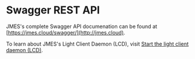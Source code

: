 

# Swagger REST API

<Admonition type="info" icon="ℹ️">

JMES's complete Swagger API documenation can be found at [https://jmes.cloud/swagger/](http://jmes.cloud).

To learn about JMES's Light Client Daemon (LCD), visit [Start the light client daemon (LCD)](./guides/start-lcd.mdx).

</Admonition>


<ApiDocMdx id="complete" />
